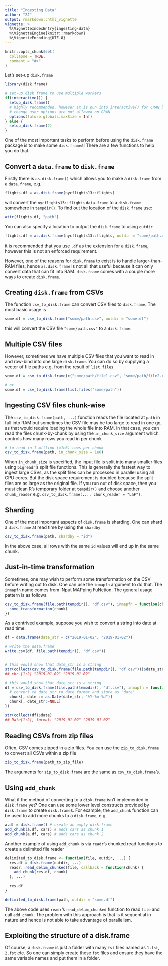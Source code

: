 ```yaml
---
title: "Ingesting Data"
author: "ZJ"
output: rmarkdown::html_vignette
vignette: >
  %\VignetteIndexEntry{ingesting-data}
  %\VignetteEngine{knitr::rmarkdown}
  %\VignetteEncoding{UTF-8}
---
```


```r
knitr::opts_chunk$set(
  collapse = TRUE,
  comment = "#>"
)
```

Let's set-up `disk.frame`
```r
library(disk.frame)

# set-up disk.frame to use multiple workers
if(interactive()) {
  setup_disk.frame()
  # highly recommended, however it is pun into interactive() for CRAN because
  # change user options are not allowed on CRAN
  options(future.globals.maxSize = Inf)  
} else {
  setup_disk.frame(2)
}

```

One of the most important tasks to perform before using the `disk.frame` package is to make some `disk.frame`s! There are a few functions to help you do that.

## Convert a `data.frame` to `disk.frame`
Firstly there is `as.disk.frame()` which allows you to make a `disk.frame` from a `data.frame`, e.g.

```r
flights.df = as.disk.frame(nycflights13::flights)
```

will convert the `nycflights13::flights` `data.frame` to a `disk.frame` somewhere in `tempdir()`. To find out the location of the `disk.frame` use:

```r
attr(flights.df, "path")
```

You can also specify a location to output the `disk.frame` to using `outdir`

```r
flights.df = as.disk.frame(nycflights13::flights, outdir = "some/path.df")
```

it is recommended that you use `.df` as the extension for a `disk.frame`, however this is not an enforced requirement.

However, one of the reasons for `disk.frame` to exist is to handle larger-than-RAM files, hence `as.disk.frame` is not all that useful because it can only convert data that can fit into RAM. `disk.frame` comes with a couple more ways to create `disk.frame`.

## Creating `disk.frame` from CSVs
The function `csv_to_disk.frame` can convert CSV files to `disk.frame`. The most basic usage is

```r
some.df = csv_to_disk.frame("some/path.csv", outdir = "some.df")
```

this will convert the CSV file `"some/path.csv"` to a `disk.frame`. 

## Multiple CSV files

However, sometimes we have multiple CSV files that you want to read in and row-bind into one large `disk.frame`. You can do so by supplying a vector of file paths e.g. from the result of `list.files`

```r
some.df = csv_to_disk.frame(c("some/path/file1.csv", "some/path/file2.csv"))

# or
some.df = csv_to_disk.frame(list.files("some/path"))
```

## Ingesting CSV files chunk-wise
The `csv_to_disk.frame(path, ...)` function reads the file located at `path` in full into RAM but sometimes the CSV file may be too large to read in one go, as that would require loading the whole file into RAM. In that case, you can read the files chunk-by-chunk by using the `in_chunk_size` argument which controls how many rows you read in per chunk

```r
# to read in 1 million (=1e6) rows per chunk
csv_to_disk.frame(path, in_chunk_size = 1e6)
```

When `in_chunk_size` is specified, the input file is split into many smaller files using `bigreadr`'s split file functions. This is generally the fastest way to ingest large CSVs, as the split files can be processed in parallel using all CPU cores. But the disk space requirement is doubled because the split files are as large as the original file. If you run out of disk space, then you must clean R's temporary folder at `tempdir()` and choose another `chunk_reader` e.g. `csv_to_disk.frame(..., chunk_reader = "LaF")`.

## Sharding
One of the most important aspects of `disk.frame` is sharding. One can shard a `disk.frame` at read time by using the `shardby`

```r
csv_to_disk.frame(path, shardby = "id")
```

In the above case, all rows with the same `id` values will end up in the same chunk.


## Just-in-time transformation
Sometimes, one may wish to perform some transformation on the CSV before writing out to disk. One can use the `inmapfn` argument to do that. The `inmapfn` name comes from INput MAPping FuNction. The general usage pattern is as follows:

```r
csv_to_disk.frame(file.path(tempdir(), "df.csv"), inmapfn = function(chunk) {
  some_transformation(chunk)
})
```

As a contrived example, suppose you wish to convert a string into date at read time:

```r
df = data.frame(date_str = c("2019-01-02", "2019-01-02"))

# write the data.frame 
write.csv(df, file.path(tempdir(), "df.csv"))


# this would show that date_str is a string
str(collect(csv_to_disk.frame(file.path(tempdir(), "df.csv")))$date_str)
## chr [1:2] "2019-01-02" "2019-01-02"

# this would show that date_str is a string
df = csv_to_disk.frame(file.path(tempdir(), "df.csv"), inmapfn = function(chunk) {
  # convert to date_str to date format and store as "date"
  chunk[, date := as.Date(date_str, "%Y-%m-%d")]
  chunk[, date_str:=NULL]
})

str(collect(df)$date)
## Date[1:2], format: "2019-01-02" "2019-01-02"
```

## Reading CSVs from zip files
Often, CSV comes zipped in a zip files. You can use the `zip_to_disk.frame` to convert all CSVs within a zip file

```r
zip_to_disk.frame(path_to_zip_file)
```

The arguments for `zip_to_disk.frame` are the same as `csv_to_disk.frame`'s.


## Using `add_chunk`

What if the method of converting to a `disk.frame` isn't implemented in `disk.frame` yet? One can use some lower level constructs provided by `disk.frame` to create `disk.frame`s. For example, the `add_chunk` function can be used to add more chunks to a `disk.frame`, e.g.

```r
a.df = disk.frame() # create an empty disk.frame
add_chunk(a.df, cars) # adds cars as chunk 1
add_chunk(a.df, cars) # adds cars as chunk 2
```

Another example of using `add_chunk` is via `readr`'s chunked read functions to create a delimited file reader

```r
delimited_to_disk.frame <- function(file, outdir, ...) {
  res.df = disk.frame(outdir, ...)
  readr::read_delim_chunked(file, callback = function(chunk) {
    add_chunk(res.df, chunk)
  }, ...)
  
  res.df
}

delimited_to_disk.frame(path, outdir = "some.df")
```

The above code uses `readr`'s `read_delim_chunked` function to read `file` and call `add_chunk`. The problem with this approach is that is it sequential in nature and hence is not able to take advantage of parallelism.

## Exploiting the structure of a disk.frame

Of course, a `disk.frame` is just a folder with many `fst` files named as `1.fst`, `2.fst` etc. So one can simply create these `fst` files and ensure they have the same variable names and put them in a folder.
